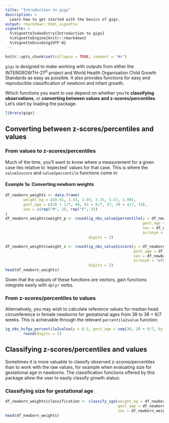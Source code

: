 ```yaml
---
title: "Introduction to gigs"
description: >
  Learn how to get started with the basics of gigs.
output: rmarkdown::html_vignette
vignette: >
  %\VignetteIndexEntry{Introduction to gigs}
  %\VignetteEngine{knitr::rmarkdown}
  %\VignetteEncoding{UTF-8}
---
```


```r
knitr::opts_chunk$set(collapse = TRUE, comment = "#>")
```

`gigs` is designed to make working with outputs from either the INTERGROWTH-21<sup>st</sup> project and World Health
Organisation Child Growth Standards as easy as possible. It also provides functions for easy and reproducible
classification of newborn and infant growth.

Which functions you want to use depend on whether you're **classifying observations**, or **converting between values
and z-scores/percentiles**. Let's start by loading the package.

```r
library(gigs)
```

## Converting between z-scores/percentiles and values

### From values to z-scores/percentiles
Much of the time, you'll want to know where a measurement for a given case lies relative to 'expected' values for that
case. This is where the `value2zscore` and `value2percentile` functions come in:

#### Example 1a: Converting newborn weights
```r
df_newborn_weights <- data.frame(
        weight_kg = c(0.91, 3.33, 3.03, 3.35, 3.47, 1.90),
        gest_age = c(26 + 1/7, 40, 41 + 6/7, 37, 39 + 4/7, 33),
        sex = c(rep("M", 3), rep("F", 3))
)
df_newborn_weights$weight_p <- round(ig_nbs_value2percentile(y = df_newborn_weights$weight_kg,
                                                             gest_age = df_newborn_weights$gest_age,
                                                             sex = df_newborn_weights$sex,
                                                             acronym = "wfga"),
                                     digits = 2)

df_newborn_weights$weight_z <- round(ig_nbs_value2zscore(y = df_newborn_weights$weight_kg,
                                                         gest_age = df_newborn_weights$gest_age,
                                                         sex = df_newborn_weights$sex,
                                                         acronym = "wfga"),
                                     digits = 2)
head(df_newborn_weights)
```

Given that the outputs of these functions are vectors, gain functions integrate easily with `dplyr` verbs.

### From z-scores/percentiles to values

Alternatively, you may wish to calculate reference values for median head circumference in female newborns for
gestational ages from 38 to 38 + 6/7 weeks. This is achievable through the relevant `percentile2value` function:
```r
ig_nbs_hcfga_percentile2value(p = 0.5, gest_age = seq(38, 38 + 6/7, by = 1/7), sex = "M") |>
        round(digits = 1)
```

## Classifying z-scores/percentiles and values

Sometimes it is more valuable to classify observed z-scores/percentiles than to work with the raw values, for example
when evaluating size for gestational age in newborns. The classification functions offered by this package allow the
user to easily classify growth status:

### Classifying size for gestational age
```r
df_newborn_weights$classification <- classify_sga(weight_kg = df_newborn_weights$weight_kg,
                                                  gest_age = df_newborn_weights$gest_age,
                                                  sex = df_newborn_weights$sex)
head(df_newborn_weights)
```
